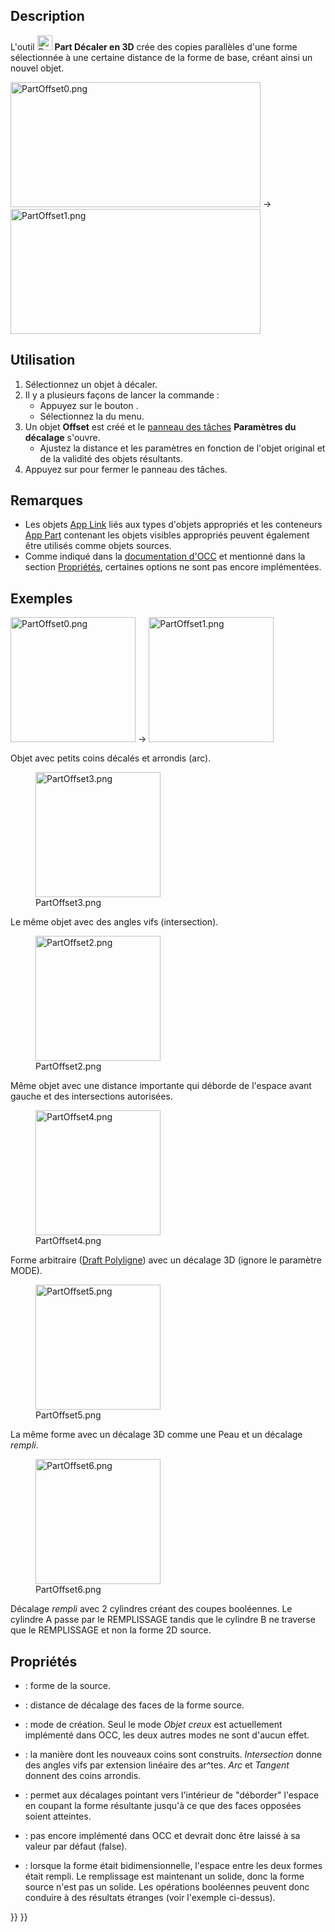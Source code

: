<languages/>

{{Docnav/fr
|[[Part_CrossSections/fr|Coupes]]
|[[Part_Offset2D/fr|Décaler en 2D]]
|[[Part_Workbench/fr|Atelier Part]]
|IconL=Part_CrossSections.svg
|IconR=Part_Offset2D.svg
|IconC=Workbench_Part.svg
}}

{{GuiCommand/fr
|Name=Part Offset
|Name/fr=Part Décaler en 3D
|MenuLocation=Part → Décaler en 3D...
|Workbenches=[[Part_Workbench/fr|Part]]
|SeeAlso=[[Part_Thickness/fr|Part Évider]], [[Part_Offset2D/fr|Part Décaler en 2D]]
}}

==Description==

L'outil [[Image:Part_Offset.svg|24px]] '''Part Décaler en 3D''' crée des copies parallèles d'une forme sélectionnée à une certaine distance de la forme de base, créant ainsi un nouvel objet.

[[Image:PartOffset0.png|400x200px]]  →  [[Image:PartOffset1.png|400x200px]]

<span id="Usage"></span>
==Utilisation==

# Sélectionnez un objet à décaler.
# Il y a plusieurs façons de lancer la commande :
#* Appuyez sur le bouton {{Button|[[Image:Part_Offset.svg|16px]] [[Part_Offset/fr|Décaler en 3D...]]}}.
#* Sélectionnez la {{MenuCommand|Part → [[Image:Part_Offset.svg|16px]] Décaler en 3D...}} du menu.
# Un objet '''Offset''' est créé et le [[Task_panel/fr|panneau des tâches]] '''Paramètres du décalage''' s'ouvre.
#* Ajustez la distance et les paramètres en fonction de l'objet original et de la validité des objets résultants.
# Appuyez sur {{Button|OK}} pour fermer le panneau des tâches.

<span id="Notes"></span>
==Remarques==

* Les objets [[App_Link/fr|App Link]] liés aux types d'objets appropriés et les conteneurs [[App_Part/fr|App Part]] contenant les objets visibles appropriés peuvent également être utilisés comme objets sources. {{Version/fr|0.20}}
* Comme indiqué dans la [https://dev.opencascade.org/doc/refman/html/class_b_rep_offset_a_p_i___make_offset_shape.html#a173d06428d1cdeea1c4f38fd6f80043c documentation d'OCC] et mentionné dans la section [[#Propriétés|Propriétés]], certaines options ne sont pas encore implémentées.

<span id="Examples"></span>
==Exemples==

[[Image:PartOffset0.png|x200px]]  →  [[Image:PartOffset1.png|x200px]]

Objet avec petits coins décalés et arrondis (arc).

[[Image:PartOffset3.png|x200px]] 

Le même objet avec des angles vifs (intersection).

[[Image:PartOffset2.png|x200px]] 

Même objet avec une distance importante qui déborde de l'espace avant gauche et des intersections autorisées.

[[Image:PartOffset4.png|x200px]] 

Forme arbitraire ([[Draft_Wire/fr|Draft Polyligne]]) avec un décalage 3D (ignore le paramètre MODE).

[[Image:PartOffset5.png|x200px]] 

La même forme avec un décalage 3D comme une Peau et un décalage ''rempli''.

[[Image:PartOffset6.png|x200px]] 

Décalage ''rempli'' avec 2 cylindres créant des coupes booléennes. Le cylindre A passe par le REMPLISSAGE tandis que le cylindre B ne traverse que le REMPLISSAGE et non la forme 2D source.

<span id="Properties"></span>
==Propriétés== 

{{Properties_Title|Offset}}

* {{PropertyData|Source}} : forme de la source.
* {{PropertyData|Value}} : distance de décalage des faces de la forme source.
* {{PropertyData|Mode}} : mode de création. Seul le mode ''Objet creux'' est actuellement implémenté dans OCC, les deux autres modes ne sont d'aucun effet.
* {{PropertyData|Join}} : la manière dont les nouveaux coins sont construits. ''Intersection'' donne des angles vifs par extension linéaire des ar^tes. ''Arc'' et ''Tangent'' donnent des coins arrondis.

* {{PropertyData|Intersection}} : permet aux décalages pointant vers l'intérieur de "déborder" l'espace en coupant la forme résultante jusqu'à ce que des faces opposées soient atteintes.
* {{PropertyData|Self Intersection}} : pas encore implémenté dans OCC et devrait donc être laissé à sa valeur par défaut (false).
* {{PropertyData|Fill Offset}} : lorsque la forme était bidimensionnelle, l'espace entre les deux formes était rempli. Le remplissage est maintenant un solide, donc la forme source n'est pas un solide. Les opérations booléennes peuvent donc conduire à des résultats étranges (voir l'exemple ci-dessus).


{{Docnav/fr
|[[Part_CrossSections/fr|Coupes]]
|[[Part_Offset2D/fr|Décaler en 2D]]
|[[Part_Workbench/fr|Atelier Part]]
|IconL=Part_CrossSections.svg
|IconR=Part_Offset2D.svg
|IconC=Workbench_Part.svg
}}

{{Part_Tools_navi{{#translation:}}}}
{{Userdocnavi{{#translation:}}}}